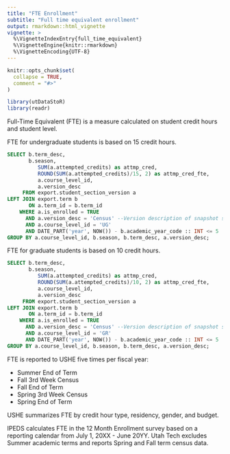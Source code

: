 ```yaml
---
title: "FTE Enrollment"
subtitle: "Full time equivalent enrollment"
output: rmarkdown::html_vignette
vignette: >
  %\VignetteIndexEntry{full_time_equivalent}
  %\VignetteEngine{knitr::rmarkdown}
  %\VignetteEncoding{UTF-8}
---
```


```r
knitr::opts_chunk$set(
  collapse = TRUE,
  comment = "#>"
)
```

```r
library(utDataStoR)
library(readr)
```

Full-Time Equivalent (FTE) is a measure calculated on student credit hours and student level. 

FTE for undergraduate students is based on 15 credit hours. 

```sql
SELECT b.term_desc,
       b.season,
          SUM(a.attempted_credits) as attmp_cred,
          ROUND(SUM(a.attempted_credits)/15, 2) as attmp_cred_fte,
          a.course_level_id,
          a.version_desc
     FROM export.student_section_version a
LEFT JOIN export.term b
       ON a.term_id = b.term_id
    WHERE a.is_enrolled = TRUE
      AND a.version_desc = 'Census' --Version description of snapshot status
      AND a.course_level_id = 'UG'
      AND DATE_PART('year', NOW()) - b.academic_year_code :: INT <= 5
GROUP BY a.course_level_id, b.season, b.term_desc, a.version_desc;
```

FTE for graduate students is based on 10 credit hours.

```sql
SELECT b.term_desc,
       b.season,
          SUM(a.attempted_credits) as attmp_cred,
          ROUND(SUM(a.attempted_credits)/10, 2) as attmp_cred_fte,
          a.course_level_id,
          a.version_desc
     FROM export.student_section_version a
LEFT JOIN export.term b
       ON a.term_id = b.term_id
    WHERE a.is_enrolled = TRUE
      AND a.version_desc = 'Census' --Version description of snapshot status
      AND a.course_level_id = 'GR'
      AND DATE_PART('year', NOW()) - b.academic_year_code :: INT <= 5
GROUP BY a.course_level_id, b.season, b.term_desc, a.version_desc;
```

FTE is reported to USHE five times per fiscal year:

- Summer End of Term
- Fall 3rd Week Census
- Fall End of Term
- Spring 3rd Week Census
- Spring End of Term

USHE summarizes FTE by credit hour type, residency, gender, and budget.

IPEDS calculates FTE in the 12 Month Enrollment survey based on a reporting calendar from July 1, 20XX - June 20YY. Utah Tech excludes Summer academic terms and reports Spring and Fall term census data.





